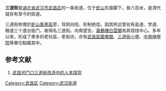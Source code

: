 '''三道街'''是[[湖北省|湖北省]][[武汉市|武汉市]][[武昌区|武昌区]]的一条街道，位于[[蛇山|蛇山]]东面脚下，長六百米，是清代就存有至今的街道。

三道街依偎於[[蛇山|蛇山風景區]]旁，背阴向阳，形制绝佳。因其附近曾驻有盐道、学道、粮道三个道台衙门，故得名三道街。向南望去，[[黃鶴樓|黃鶴樓]][[白雲閣|白雲閣]]為其视线中心。多年以來，形成了衆多的老社區，老街坊，亦有[[武昌區圖書館|武昌區圖書館]]、[[三道街小學|三道街小學]]、[[中南神學院|中南神學院]]等單位點綴其中。

==参考文献==
#[https://web.archive.org/web/20120105094903/http://www.starlunwen.net/shkxlwyff/100147.html 武昌司门口三道街改造中的人本探究]

[[Category:武昌区|Category:武昌区]]
[[Category:武汉街道|Category:武汉街道]]
